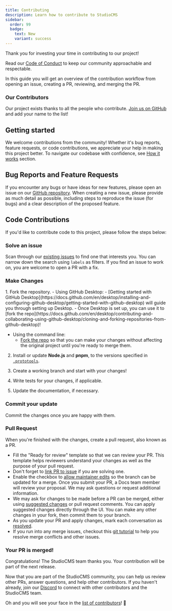 ```yaml
---
title: Contributing
description: Learn how to contribute to StudioCMS
sidebar:
  order: 99
  badge:
    text: New
    variant: success
---
```


Thank you for investing your time in contributing to our project!

Read our [Code of Conduct](https://github.com/astrolicious/studiocms?tab=coc-ov-file#code-of-conduct-) to keep our community approachable and respectable.

In this guide you will get an overview of the contribution workflow from opening an issue, creating a PR, reviewing, and merging the PR.

### Our Contributors

Our project exists thanks to all the people who contribute. [Join us on GitHub](https://github.com/astrolicious/studiocms) and add your name to the list!

<ContributorList />

## Getting started

We welcome contributions from the community! Whether it's bug reports, feature requests, or code contributions, we appreciate your help in making this project better. To navigate our codebase with confidence, see [How it works](/how-it-works/) section.

## Bug Reports and Feature Requests

If you encounter any bugs or have ideas for new features, please open an issue on our [GitHub repository](https://github.com/astrolicious/studiocms). When creating a new issue, please provide as much detail as possible, including steps to reproduce the issue (for bugs) and a clear description of the proposed feature.

## Code Contributions

If you'd like to contribute code to this project, please follow the steps below:

### Solve an issue

Scan through our [existing issues](https://github.com/astrolicious/studiocms/issues) to find one that interests you. You can narrow down the search using `labels` as filters. If you find an issue to work on, you are welcome to open a PR with a fix.

### Make Changes

<Steps>
1. Fork the repository.
   - Using GitHub Desktop:
      - [Getting started with GitHub Desktop](https://docs.github.com/en/desktop/installing-and-configuring-github-desktop/getting-started-with-github-desktop) will guide you through setting up Desktop.
      - Once Desktop is set up, you can use it to [fork the repo](https://docs.github.com/en/desktop/contributing-and-collaborating-using-github-desktop/cloning-and-forking-repositories-from-github-desktop)!

   - Using the command line:
      - [Fork the repo](https://docs.github.com/en/github/getting-started-with-github/fork-a-repo#fork-an-example-repository) so that you can make your changes without affecting the original project until you're ready to merge them.

2. Install or update **Node.js** and **pnpm**, to the versions specified in [`.prototools`](https://github.com/astrolicious/studiocms/blob/main/.prototools). 

3. Create a working branch and start with your changes!

4. Write tests for your changes, if applicable.

5. Update the documentation, if necessary.
</Steps>

### Commit your update

Commit the changes once you are happy with them.

### Pull Request

When you're finished with the changes, create a pull request, also known as a PR.
- Fill the "Ready for review" template so that we can review your PR. This template helps reviewers understand your changes as well as the purpose of your pull request.
- Don't forget to [link PR to issue](https://docs.github.com/en/issues/tracking-your-work-with-issues/linking-a-pull-request-to-an-issue) if you are solving one.
- Enable the checkbox to [allow maintainer edits](https://docs.github.com/en/github/collaborating-with-issues-and-pull-requests/allowing-changes-to-a-pull-request-branch-created-from-a-fork) so the branch can be updated for a merge.
Once you submit your PR, a Docs team member will review your proposal. We may ask questions or request additional information.
- We may ask for changes to be made before a PR can be merged, either using [suggested changes](https://docs.github.com/en/github/collaborating-with-issues-and-pull-requests/incorporating-feedback-in-your-pull-request) or pull request comments. You can apply suggested changes directly through the UI. You can make any other changes in your fork, then commit them to your branch.
- As you update your PR and apply changes, mark each conversation as [resolved](https://docs.github.com/en/github/collaborating-with-issues-and-pull-requests/commenting-on-a-pull-request#resolving-conversations).
- If you run into any merge issues, checkout this [git tutorial](https://github.com/skills/resolve-merge-conflicts) to help you resolve merge conflicts and other issues.

### Your PR is merged!

Congratulations! The StudioCMS team thanks you. Your contribution will be part of the next release.

Now that you are part of the StudioCMS community, you can help us review other PRs, answer questions, and help other contributors. If you haven't already, join our [Discord](https://chat.studiocms.xyz) to connect with other contributors and the StudioCMS team.

Oh and you will see your face in the [list of contributors](#our-contributors)! 🎉

